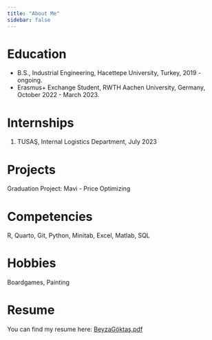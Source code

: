 ```yaml
---
title: "About Me"
sidebar: false 
---
```


# Education

-   B.S., Industrial Engineering, Hacettepe University, Turkey, 2019 - ongoing.
-   Erasmus+ Exchange Student, RWTH Aachen University, Germany, October 2022 - March 2023.

# Internships

1.  TUSAŞ, Internal Logistics Department, July 2023

# Projects

Graduation Project: Mavi - Price Optimizing

# Competencies

R, Quarto, Git, Python, Minitab, Excel, Matlab, SQL

# Hobbies

Boardgames, Painting

# Resume

You can find my resume here: [BeyzaGöktaş.pdf](https://drive.google.com/file/d/1xxEFYJWOKMkO3vaC_OmpxBNEKeOJ9Jqs/view?usp=sharing)
